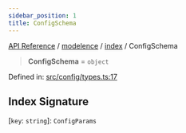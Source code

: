 ```yaml
---
sidebar_position: 1
title: ConfigSchema
---
```


[API Reference](/api-reference/modelence/index/type-aliases/../../../index) / [modelence](/api-reference/modelence/index/type-aliases/../../index) / [index](/api-reference/modelence/index/type-aliases/../index) / ConfigSchema

> **ConfigSchema** = `object`

Defined in: [src/config/types.ts:17](https://github.com/modelence/modelence/blob/656d4e4c01b88903ac6c14e3993c6fa92ee12257/packages/modelence/src/config/types.ts#L17)

## Index Signature

\[`key`: `string`\]: `ConfigParams`
